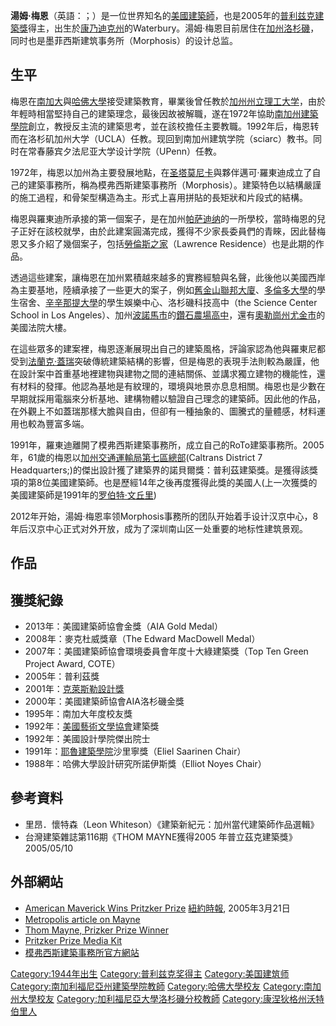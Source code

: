 {{Infobox architect
| name              = 汤姆·梅恩
| image             = 
| caption           = 
| birth_name        = 
| birth_date        = {{birth date and age|mf=yes|1944|1|19}}
| birth_place       = {{us}}[[康涅狄格州|康涅狄格州]][[沃特伯里_(康涅狄格州)|沃特伯里]]
| death_date        =
| death_place       =
| nationality       = {{us}}
| residence         = 
| alma_mater        = [[南加州大学|南加州大学]], [[哈佛大学|哈佛大学]]
| awards            = [[美国建筑师学会金奖|美国建筑师学会金奖]]<br />[[普利兹克建筑奖|普利兹克建筑奖]]
| practice          = Morphosis建築師事務所
| significant_buildings = [[勞倫斯之家|勞倫斯之家]]、[[舊金山聯邦大廈|舊金山聯邦大廈]]、[[汉京中心|汉京中心]]
| significant_projects  =
| significant_design    = 
| website               = {{URL|http://www.morphosis.com/}}
}}
'''湯姆·梅恩'''（英語：{{lang|en|Thom Mayne}}；{{bd|1944年|1月19日}}）是一位世界知名的[[美國|美國]][[建築師|建築師]]，也是2005年的[[普利兹克奖|普利兹克建築獎]]得主，出生於[[康州|康乃迪克州]]的Waterbury。湯姆·梅恩目前居住在[[加利福尼亚州|加州]][[洛杉磯|洛杉磯]]，同时也是墨菲西斯建筑事务所（Morphosis）的设计总监。

==生平==
梅恩在[[南加大|南加大]]與[[哈佛大學|哈佛大學]]接受建築教育，畢業後曾任教於[[加州州立理工大学|加州州立理工大学]]，由於年輕時相當堅持自己的建築理念，最後因故被解職，遂在1972年協助[[南加州建築學院|南加州建築學院]]創立，教授反主流的建築思考，並在該校擔任主要教職。1992年后，梅恩转而在洛杉矶加州大学（UCLA）任教。现回到南加州建筑学院（sciarc）教书。同时在常春藤宾夕法尼亚大学设计学院（UPenn）任教。

1972年，梅恩以加州為主要發展地點，在[[圣塔莫尼卡|圣塔莫尼卡]]與夥伴邁可‧羅東迪成立了自己的建築事務所，稱為模弗西斯建築事務所（Morphosis）。建築特色以結構嚴謹的施工過程，和骨架型構造為主。形式上喜用拼貼的長矩狀和片段式的結構。

梅恩與羅東迪所承接的第一個案子，是在加州[[帕萨迪纳|帕萨迪纳]]的一所學校，當時梅恩的兒子正好在該校就學，由於此建案圓滿完成，獲得不少家長委員們的青睞，因此替梅恩又多介紹了幾個案子，包括[[勞倫斯之家|勞倫斯之家]]（Lawrence Residence）也是此期的作品。

透過這些建案，讓梅恩在加州累積越來越多的實務經驗與名聲，此後他以美國西岸為主要基地，陸續承接了一些更大的案子，例如[[舊金山聯邦大廈|舊金山聯邦大廈]]、[[多倫多大學|多倫多大學]]的學生宿舍、[[辛辛那提大學|辛辛那提大學]]的學生娛樂中心、洛杉磯科技高中（the Science Center School in Los Angeles）、加州[[波諾馬市|波諾馬市]]的[[鑽石農場高中|鑽石農場高中]]，還有[[奧勒崗州|奧勒崗州]][[尤金市|尤金市]]的美國法院大樓。

在這些眾多的建案裡，梅恩逐漸展現出自己的建築風格，評論家認為他與羅東尼都受到[[法蘭克·蓋瑞|法蘭克·蓋瑞]]突破傳統建築結構的影響，但是梅恩的表現手法則較為嚴謹，他在設計案中首重基地裡建物與建物之間的連結關係、並講求獨立建物的機能性，還有材料的發揮。他認為基地是有紋理的，環境與地景亦息息相關。梅恩也是少數在早期就採用電腦來分析基地、建構物體以驗證自己理念的建築師。因此他的作品，在外觀上不如蓋瑞那樣大膽與自由，但卻有一種抽象的、圖騰式的量體感，材料運用也較為豐富多端。

1991年，羅東迪離開了模弗西斯建築事務所，成立自己的RoTo建築事務所。2005年，61歲的梅恩以[[加州交通運輸局第七區總部|加州交通運輸局第七區總部]](Caltrans District 7 Headquarters;)的傑出設計獲了建築界的諾貝爾獎：普利茲建築獎。是獲得該獎項的第8位美國建築師。也是歷經14年之後再度獲得此獎的美國人(上一次獲獎的美國建築師是1991年的[[罗伯特·文丘里|罗伯特·文丘里]])

2012年开始，湯姆·梅恩率领Morphosis事務所的团队开始着手设计汉京中心，8年后汉京中心正式对外开放，成为了深圳南山区一处重要的地标性建筑景观。

==作品==
{{Gallery
|width = 300
|height = 
|lines = 1
|File:U of T Graduate House.JPG|多倫多大學研究所
|File:Caltranshq.JPG|加州交通運輸局第七區總部
|File:DiamondRanchHS - CarolHighsmith - 4.jpg|加州波莫纳钻石牧场高中（DRHS）
|File:Bill & Melinda Gates Hall at Cornell University.jpg|康奈尔大学比尔和梅琳达.盖茨中心
|File:Hanking Center2021.jpg|深圳汉京中心
}}

==獲獎紀錄==
*2013年：美國建築師協會金獎（AIA Gold Medal）
*2008年：麥克杜威獎章（The Edward MacDowell Medal）
*2007年：美國建築師協會環境委員會年度十大綠建築獎（Top Ten Green Project Award, COTE）
*2005年：普利茲獎
*2001年：[[克萊斯勒設計獎|克萊斯勒設計獎]]
*2000年：美國建築師協會AIA洛杉磯金獎
*1995年：南加大年度校友獎
*1992年：[[美国艺术暨文学学会|美國藝術文學協會]]建築獎
*1992年：美國設計學院傑出院士
*1991年：[[耶魯大學|耶魯建築學院]]沙里寧獎（Eliel Saarinen Chair）
*1988年：哈佛大學設計研究所諾伊斯獎（Elliot Noyes Chair）

==參考資料==

*里昂．懷特森（Leon Whiteson）《建築新紀元：加州當代建築師作品選輯》
*台灣建築雜誌第116期《THOM MAYNE獲得2005 年普立茲克建築獎》 2005/05/10

==外部網站==
*[http://www.nytimes.com/2005/03/21/arts/design/21prit.html American Maverick Wins Pritzker Prize] {{Wayback|url=http://www.nytimes.com/2005/03/21/arts/design/21prit.html |date=20150510184902 }} [[紐約時報|紐約時報]], 2005年3月21日
*[https://web.archive.org/web/20070927173148/http://www.metropolismag.com/cda/story.php?artid=624 Metropolis article on Mayne]
*[http://www.ucla.edu/about/faculty/mayne.html Thom Mayne, Prizker Prize Winner] {{Wayback|url=http://www.ucla.edu/about/faculty/mayne.html |date=20210126204606 }}
*[https://web.archive.org/web/20060830204048/http://www.pritzkerprize.com/164/pritzker2005/mediakit/mediakit.htm Pritzker Prize Media Kit]
*[https://web.archive.org/web/20150418090047/http://www.morphosis.net/ 模弗西斯建築事務所官方網站]

{{Pritzker Prize laureates}}
{{Authority control}}
{{DEFAULTSORT: Mayne, Thom}}
[[Category:1944年出生|Category:1944年出生]]
[[Category:普利兹克奖得主|Category:普利兹克奖得主]]
[[Category:美国建筑师|Category:美国建筑师]]
[[Category:南加利福尼亞州建築學院教師|Category:南加利福尼亞州建築學院教師]]
[[Category:哈佛大學校友|Category:哈佛大學校友]]
[[Category:南加州大學校友|Category:南加州大學校友]]
[[Category:加利福尼亞大學洛杉磯分校教師|Category:加利福尼亞大學洛杉磯分校教師]]
[[Category:康涅狄格州沃特伯里人|Category:康涅狄格州沃特伯里人]]